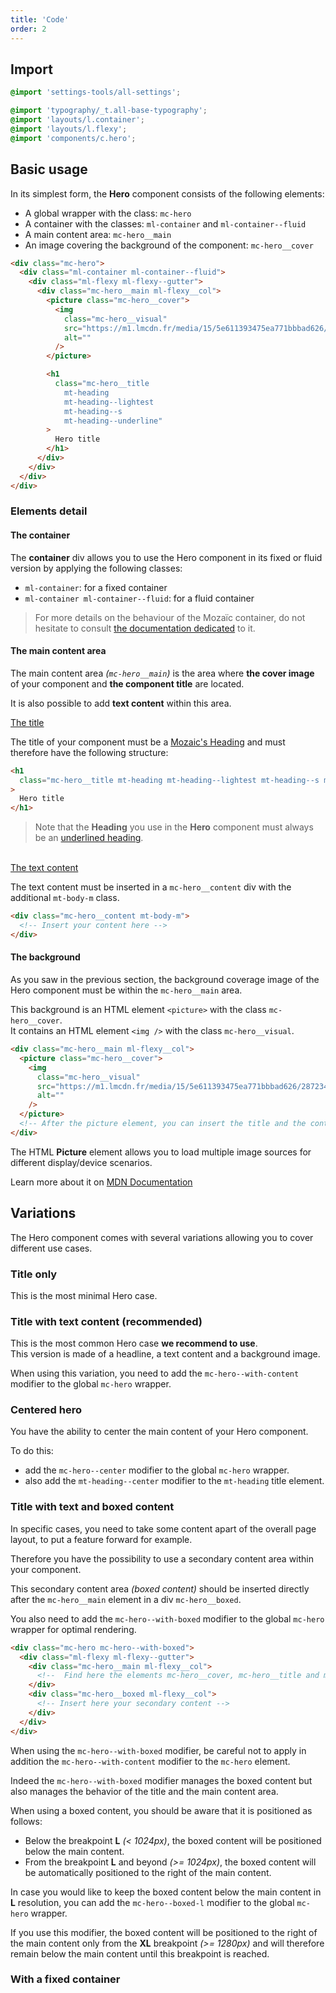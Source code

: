 ```yaml
---
title: 'Code'
order: 2
---
```


## Import

```scss
@import 'settings-tools/all-settings';

@import 'typography/_t.all-base-typography';
@import 'layouts/l.container';
@import 'layouts/l.flexy';
@import 'components/c.hero';
```

## Basic usage

In its simplest form, the **Hero** component consists of the following elements:

- A global wrapper with the class: `mc-hero`
- A container with the classes: `ml-container` and `ml-container--fluid`
- A main content area: `mc-hero__main`
- An image covering the background of the component: `mc-hero__cover`

```html
<div class="mc-hero">
  <div class="ml-container ml-container--fluid">
    <div class="ml-flexy ml-flexy--gutter">
      <div class="mc-hero__main ml-flexy__col">
        <picture class="mc-hero__cover">
          <img
            class="mc-hero__visual"
            src="https://m1.lmcdn.fr/media/15/5e611393475ea771bbbad626/2872342965/greenkub-maison-sans-permis5e611393063b330009a4a405.jpg?width=800&crop=16:9,smart"
            alt=""
          />
        </picture>

        <h1
          class="mc-hero__title 
            mt-heading
            mt-heading--lightest
            mt-heading--s 
            mt-heading--underline"
        >
          Hero title
        </h1>
      </div>
    </div>
  </div>
</div>
```

### Elements detail

#### The container

The **container** div allows you to use the Hero component in its fixed or fluid version by applying the following classes:

- `ml-container`: for a fixed container
- `ml-container ml-container--fluid`: for a fluid container

> For more details on the behaviour of the Mozaïc container, do not hesitate to consult [the documentation dedicated](/Foundations/Layout/Container/) to it.

#### The main content area

The main content area _(`mc-hero__main`)_ is the area where **the cover image** of your component and **the component title** are located.

It is also possible to add **text content** within this area.

<u>The title</u>

The title of your component must be a [Mozaic's Heading](/Foundations/Typography/HeadingStyles/) and must therefore have the following structure:

```html
<h1
  class="mc-hero__title mt-heading mt-heading--lightest mt-heading--s mt-heading--underline"
>
  Hero title
</h1>
```

> Note that the **Heading** you use in the **Hero** component must always be an [underlined heading](/Foundations/Typography/HeadingStyles/#underlined-headings).

<br />
<u>The text content</u>

The text content must be inserted in a `mc-hero__content` div with the additional `mt-body-m` class.

```html
<div class="mc-hero__content mt-body-m">
  <!-- Insert your content here -->
</div>
```

#### The background

As you saw in the previous section, the background coverage image of the Hero component must be within the `mc-hero__main` area.

This background is an HTML element `<picture>` with the class `mc-hero__cover`. <br/>It contains an HTML element `<img />` with the class `mc-hero__visual`.

```html
<div class="mc-hero__main ml-flexy__col">
  <picture class="mc-hero__cover">
    <img
      class="mc-hero__visual"
      src="https://m1.lmcdn.fr/media/15/5e611393475ea771bbbad626/2872342965/greenkub-maison-sans-permis5e611393063b330009a4a405.jpg?width=800&crop=16:9,smart"
      alt=""
    />
  </picture>
  <!-- After the picture element, you can insert the title and the content of your component  -->
</div>
```

<Highlight theme="tips" title="Take advantage of the picture element">

The HTML **Picture** element allows you to load multiple image sources for different display/device scenarios.

Learn more about it on [MDN Documentation](https://developer.mozilla.org/en-US/docs/Web/HTML/Element/picture)

</Highlight>

## Variations

The Hero component comes with several variations allowing you to cover different use cases.

### Title only

This is the most minimal Hero case.

<Story id="content-hero--default" height="400" />

### Title with text content (recommended)

This is the most common Hero case **we recommend to use**. <br/>This version is made of a headline, a text content and a background image.

When using this variation, you need to add the `mc-hero--with-content` modifier to the global `mc-hero` wrapper.

<Story id="content-hero--with-content" height="400" />

### Centered hero

You have the ability to center the main content of your Hero component.

To do this:

- add the `mc-hero--center` modifier to the global `mc-hero` wrapper.
- also add the `mt-heading--center` modifier to the `mt-heading` title element.

<Story id="content-hero--title-centered" height="400" />

<Story id="content-hero--centered-content" height="400" />

### Title with text and boxed content

In specific cases, you need to take some content apart of the overall page layout, to put a feature forward for example.

Therefore you have the possibility to use a secondary content area within your component.

This secondary content area _(boxed content)_ should be inserted directly after the `mc-hero__main` element in a div `mc-hero__boxed`.

You also need to add the `mc-hero--with-boxed` modifier to the global `mc-hero` wrapper for optimal rendering.

```html
<div class="mc-hero mc-hero--with-boxed">
  <div class="ml-flexy ml-flexy--gutter">
    <div class="mc-hero__main ml-flexy__col">
      <!--  Find here the elements mc-hero__cover, mc-hero__title and mc-hero__content -->
    </div>
    <div class="mc-hero__boxed ml-flexy__col">
      <!-- Insert here your secondary content -->
    </div>
  </div>
</div>
```

<Story id="content-hero--boxed-content" height="700" />

<Highlight theme="warning">

When using the `mc-hero--with-boxed` modifier, be careful not to apply in addition the `mc-hero--with-content` modifier to the `mc-hero` element.

Indeed the `mc-hero--with-boxed` modifier manages the boxed content but also manages the behavior of the title and the main content area.

</Highlight>

<Highlight title="More about the boxed content position">

When using a boxed content, you should be aware that it is positioned as follows:

- Below the breakpoint **L** _(< 1024px)_, the boxed content will be positioned below the main content.
- From the breakpoint **L** and beyond _(>= 1024px)_, the boxed content will be automatically positioned to the right of the main content.

</Highlight>

<Highlight theme="tips">

In case you would like to keep the boxed content below the main content in **L** resolution, you can add the `mc-hero--boxed-l` modifier to the global `mc-hero` wrapper.

If you use this modifier, the boxed content will be positioned to the right of the main content only from the **XL** breakpoint _(>= 1280px)_ and will therefore remain below the main content until this breakpoint is reached.

</Highlight>

### With a fixed container

<Story id="content-hero--fixed" height="400" />
